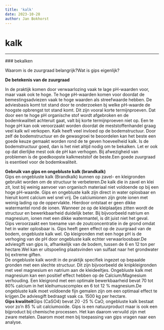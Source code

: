 ```yaml
---
title: 'kalk'
date: 2023-10-28
author: Jan Bokhorst
---
```


# kalk



---






          
  
  
  



   

 ### bekalken

 Waarom is de zuurgraad belangrijk?Wat is gips eigenlijk?


   **De betekenis van de zuurgraad**  
  
In de praktijk komen door verwaarlozing vaak te lage pH-waarden voor, maar vaak ook te hoge. Te hoge pH-waarden komen voor doordat de bemestingsadviezen vaak te hoge waarden als streefwaarde hebben. De adviesbasis komt tot stand door te onderzoeken bj welke pH-waarde de hoogste opbrengst tot stand komt. Dit zijn vooral korte termijnproeven. Dat door een te hoge pH organische stof wordt afgebroken en de bodemkwaliteit achteruit gaat, valt bij korte termijnproeven niet op. Een te hoge pH kan ook veroorzaakt worden doordat de meststoffenhandel graag veel kalk wil verkopen. Kalk heeft veel invloed op de bodemstructuur. Door zelf de bodemstructuur en de gewasgroei te beoordelen kan het beste een goede keuze gemaakt worden rond de te geven hoeveelheid kalk. Is de bodemstructuur goed, dan is het niet altijd nodig om te bekalken. Let er ook op dat dierlijke mest ook de pH kan verhogen. Bij afwezigheid van problemen is de goedkoopste kalkmeststof de beste.Een goede zuurgraad is esentieel voor de bodemkwaliteit.  
  
**Gebruik van gips en ongebluste kalk (brandkalk)**  
Gips en ongebluste kalk (Brandkalk) kunnen op zavel- en kleigronden gebruikt worden om de structuur te verbeteren.De kalk die in zavel en klei zit, lost bij weinig aanvoer van organisch materiaal niet voldoende op bij een hoge pH-waarde. Gips en ongebluste kalk zijn direct in water oplosbaar en hieruit komt calcium wel snel vrij. De calciumionen zijn grote ionen met weinig lading op de oppervlakte. Hierdoor ontstaat er geen dikke watermantel rond de ionen. Wanneer ze op de kleiplaatjes zitten wordt de structuur en bewerkbaarheid duidelijk beter. Bij bijvoorbeeld natrium en magnesium, ionen met een dikke watermantel, is dit juist niet het geval.  
Gips veroorzaakt een toename van de zoutconcentratie in de grond omdat het in water oplosbaar is. Gips heeft geen effect op de zuurgraad van de bodem, ongebluste kalk wel. Op kleigronden met een hoge pH is de verhoging van de pH door ongebluste kalk echter verwaarloosbaar.De adviesgift van gips is, afhankelijk van de bodem, tussen de 6 en 12 ton per hectare.Wel kan er uitspoeling plaatsvinden van sulfaat naar het grondwater bij extreme giften.  
De ongebluste kalk wordt in de praktijk specifiek ingezet op bepaalde gronden met een slechte structuur. Dit zijn bijvoorbeeld de knipkleigronden met veel magnesium en natrium aan de kleideeltjes. Ongebluste kalk met magnesium kan een positief effect hebben op de Calcium/Magnesium verhouding. Een kleigrond met een optimale bewerkbaarheid bevat 70 tot 80% calcium in het kleihumuscomplex en 6 tot 12 % magnesium.De ongebluste kalk moet voldoende fijn gemalen zijn om een optimaal effect te krijgen.De adviesgift bedraagt vaak ca. 1500 kg per hectare.  
**Gips kwaliteit**Gips (CaSO4) bevat 20 -25 % CaO, ongebluste kalk bestaat voor zo'n 85 % uit calciumoxide. Gips is een natuurproduct maar is ook een bijproduct bij chemische processen. Het kan daarom vervuild zijn met zware metalen. Daarom moet men bij toepassing van gips vragen naar een analyse.








